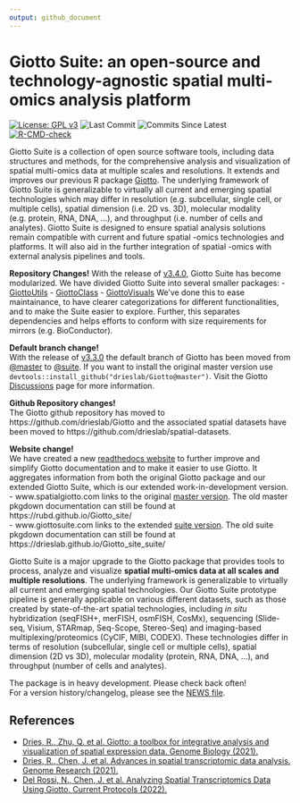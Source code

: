 ```yaml
---
output: github_document
---
```


<!-- README.md is generated from README.Rmd. Please edit that file -->
<!-- This line is from RStudio -->


# Giotto Suite: an open-source and technology-agnostic spatial multi-omics analysis platform

<!-- badges: start -->
[![License: GPL v3](https://img.shields.io/badge/License-GPLv3-blue.svg)](https://www.gnu.org/licenses/gpl-3.0)
![Last Commit](https://badgen.net/github/last-commit/drieslab/Giotto/suite)
![Commits Since Latest](https://img.shields.io/github/commits-since/drieslab/Giotto/latest/suite)
[![R-CMD-check](https://github.com/drieslab/Giotto/actions/workflows/main_check.yaml/badge.svg?branch=suite_modular)](https://github.com/drieslab/Giotto/actions/workflows/main_check.yaml)
<!-- badges: end -->

Giotto Suite is a collection of open source software tools, including data structures and methods, for the comprehensive analysis and visualization of spatial multi-omics data at multiple scales and resolutions. It extends and improves our previous R package [Giotto](https://github.com/drieslab/Giotto/tree/master). The underlying framework of Giotto Suite is generalizable to virtually all current and emerging spatial technologies which may differ in resolution (e.g. subcellular, single cell, or multiple cells), spatial dimension (i.e. 2D vs. 3D), molecular modality (e.g. protein, RNA, DNA, …), and throughput (i.e. number of cells and analytes). Giotto Suite is designed to ensure spatial analysis solutions remain compatible with current and future spatial -omics technologies and platforms. It will also aid in the further integration of spatial -omics with external analysis pipelines and tools.

**Repository Changes!**
With the release of [v3.4.0](https://github.com/drieslab/Giotto/releases/tag/v3.4.0), Giotto Suite has become modularized. We have divided Giotto Suite into several smaller packages:
- [GiottoUtils](https://github.com/drieslab/GiottoUtils)
- [GiottoClass](https://github.com/drieslab/GiottoClass)
- [GiottoVisuals](https://github.com/drieslab/GiottoVisuals)
We've done this to ease maintainance, to have clearer categorizations for different functionalities, and to make the Suite easier to explore. Further, this separates dependencies and helps efforts to conform with size requirements for mirrors (e.g. BioConductor).

**Default branch change!**  
With the release of [v3.3.0](https://github.com/drieslab/Giotto/releases/tag/v3.3.0) the default branch of Giotto has been moved from [@master](https://github.com/drieslab/Giotto/tree/master) to [@suite](https://github.com/drieslab/Giotto/tree/suite). If you want to install the original master version use `devtools::install_github("drieslab/Giotto@master")`. Visit the Giotto [Discussions](https://github.com/drieslab/Giotto/discussions) page for more information.

**Github Repository changes!**  
The Giotto github repository has moved to https://github.com/drieslab/Giotto and the associated spatial datasets have been moved to https://github.com/drieslab/spatial-datasets. 

**Website change!**  
We have created a new [readthedocs website](https://giottosuite.readthedocs.io/en/latest/#) to further improve and simplify Giotto documentation and to make it easier to use Giotto. It aggregates information from both the original Giotto package and our extended Giotto Suite, which is our extended work-in-development version.  
- www.spatialgiotto.com links to the original [master version](https://giottosuite.readthedocs.io/en/master/). The old master pkgdown documentation can still be found at https://rubd.github.io/Giotto_site/   
- www.giottosuite.com links to the extended [suite version](https://giottosuite.readthedocs.io/en/latest/). The old suite pkgdown documentation can still be found at https://drieslab.github.io/Giotto_site_suite/

Giotto Suite is a major upgrade to the Giotto package that provides tools to process, analyze and visualize **spatial multi-omics data at all scales and multiple resolutions**. The underlying framework is generalizable to virtually all current and emerging spatial technologies. Our Giotto Suite prototype pipeline is generally applicable on various different datasets, such as those created by state-of-the-art spatial technologies, including *in situ* hybridization (seqFISH+, merFISH, osmFISH, CosMx), sequencing (Slide-seq, Visium, STARmap, Seq-Scope, Stereo-Seq) and imaging-based multiplexing/proteomics (CyCIF, MIBI, CODEX). These technologies differ in terms of resolution (subcellular, single cell or multiple cells), spatial dimension (2D vs 3D), molecular modality (protein, RNA, DNA, ...), and throughput (number of cells and analytes). 

The package is in heavy development. Please check back often!  
For a version history/changelog, please see the [NEWS file](https://github.com/drieslab/Giotto/blob/suite/NEWS.md).

<!-- <img src="inst/images/general_figs/overview_datasets.png" /> -->

## References

- [Dries, R., Zhu, Q. et al. Giotto: a toolbox for integrative analysis and visualization of spatial expression data. Genome Biology (2021).](https://genomebiology.biomedcentral.com/articles/10.1186/s13059-021-02286-2) \doi{10.1186/s13059-021-02286-2}
- [Dries, R., Chen, J. et al. Advances in spatial transcriptomic data analysis. Genome Research (2021).](https://genome.cshlp.org/content/31/10/1706.long) \doi{10.1101/gr.275224.121}
- [Del Rossi, N., Chen, J. et al. Analyzing Spatial Transcriptomics Data Using Giotto. Current Protocols (2022).](https://currentprotocols.onlinelibrary.wiley.com/doi/abs/10.1002/cpz1.405) \doi{10.1002/cpz1.405}




